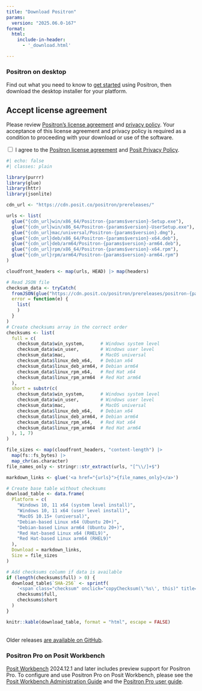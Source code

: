 ```yaml
---
title: "Download Positron"
params:
  version: "2025.06.0-167"
format:
  html:
    include-in-header:
      - '_download.html'

---
```


### Positron on desktop

Find out what you need to know to [get started](start.qmd) using Positron, then download the desktop installer for your platform.

::: callout-important
## Accept license agreement

Please review [Positron's license agreement](licensing.qmd) and [privacy policy](https://posit.co/about/privacy-policy/). Your acceptance of this license agreement and privacy policy is required as a condition to proceeding with your download or use of the software.

<div id="privacy-policy-agreement">
  <input type="checkbox" id="privacy-checkbox" onclick="updatePrivacy(this)">
  <label>I agree to the [Positron license agreement](licensing.qmd) and [Posit Privacy Policy](https://posit.co/about/privacy-policy/).</label>
</div>
:::


```r
#| echo: false
#| classes: plain

library(purrr)
library(glue)
library(httr)
library(jsonlite)

cdn_url <- "https://cdn.posit.co/positron/prereleases/"

urls <- list(
  glue("{cdn_url}win/x86_64/Positron-{params$version}-Setup.exe"),
  glue("{cdn_url}win/x86_64/Positron-{params$version}-UserSetup.exe"),
  glue("{cdn_url}mac/universal/Positron-{params$version}.dmg"),
  glue("{cdn_url}deb/x86_64/Positron-{params$version}-x64.deb"),
  glue("{cdn_url}deb/arm64/Positron-{params$version}-arm64.deb"),
  glue("{cdn_url}rpm/x86_64/Positron-{params$version}-x64.rpm"),
  glue("{cdn_url}rpm/arm64/Positron-{params$version}-arm64.rpm")
)

cloudfront_headers <- map(urls, HEAD) |> map(headers)

# Read JSON file
checksum_data <- tryCatch(
  fromJSON(glue("https://cdn.posit.co/positron/prereleases/positron-{params$version}-checksums.json")),
  error = function(e) {
    list(
    )
  }
)
# Create checksums array in the correct order
checksums <- list(
  full = c(
    checksum_data$win_system,      # Windows system level
    checksum_data$win_user,        # Windows user level
    checksum_data$mac,             # MacOS universal
    checksum_data$linux_deb_x64,   # Debian x64
    checksum_data$linux_deb_arm64, # Debian arm64
    checksum_data$linux_rpm_x64,   # Red Hat x64
    checksum_data$linux_rpm_arm64  # Red Hat arm64
  ),
  short = substr(c(
    checksum_data$win_system,      # Windows system level
    checksum_data$win_user,        # Windows user level
    checksum_data$mac,             # MacOS universal
    checksum_data$linux_deb_x64,   # Debian x64
    checksum_data$linux_deb_arm64, # Debian arm64
    checksum_data$linux_rpm_x64,   # Red Hat x64
    checksum_data$linux_rpm_arm64  # Red Hat arm64
  ), 1, 7)
)

file_sizes <- map(cloudfront_headers, "content-length") |>
  map(fs::fs_bytes) |>
  map_chr(as.character)
file_names_only <- stringr::str_extract(urls, "[^\\/]+$")

markdown_links <- glue('<a href="{urls}">{file_names_only}</a>')

# Create base table without checksums
download_table <- data.frame(
  Platform = c(
    "Windows 10, 11 x64 (system level install)",
    "Windows 10, 11 x64 (user level install)",
    "MacOS 10.15+ (universal)",
    "Debian-based Linux x64 (Ubuntu 20+)",
    "Debian-based Linux arm64 (Ubuntu 20+)",
    "Red Hat-based Linux x64 (RHEL9)",
    "Red Hat-based Linux arm64 (RHEL9)"
  ),
  Download = markdown_links,
  Size = file_sizes
)

# Add checksums column if data is available
if (length(checksums$full) > 0) {
  download_table$`SHA-256` <- sprintf(
    '<span class="checksum" onclick="copyChecksum(\'%s\', this)" title="Click to copy full checksum">%s</span>', 
    checksums$full, 
    checksums$short
  )
}

knitr::kable(download_table, format = "html", escape = FALSE)
```
<br>
Older releases [are available on GitHub](https://github.com/posit-dev/positron/releases).

### Positron Pro on Posit Workbench

[Posit Workbench](https://posit.co/products/enterprise/workbench/) 2024.12.1 and later includes preview support for Positron Pro. To configure and use Positron Pro on Posit Workbench, please see the [Posit Workbench Administration Guide](https://docs.posit.co/ide/server-pro/positron_sessions/) and the [Positron Pro user guide](https://docs.posit.co/ide/server-pro/user/positron/getting-started/).
